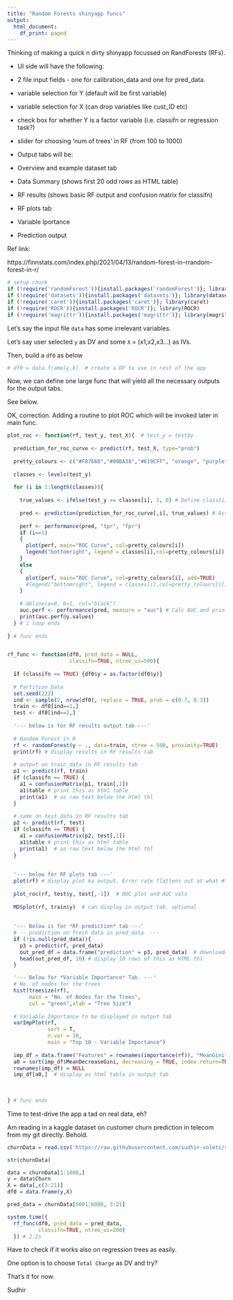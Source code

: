 ```yaml
---
title: "Random Forests shinyapp funcs"
output:
  html_document:
    df_print: paged
---
```


Thinking of making a quick n dirty shinyapp focussed on RandForests (RFs).

* UI side will have the following:
+ 2 file input fields - one for calibration_data and one for pred_data.
+ variable selection for Y (default will be first variable)
+ variable selection for X (can drop variables like cust_ID etc)
+ check box for whether Y is a factor variable (i.e. classifn or regression task?)
+ slider for choosing 'num of trees' in RF (from 100 to 1000)


* Output tabs will be:
+ Overview and example dataset tab
+ Data Summary (shows first 20 odd rows as HTML table)
+ RF results (shows basic RF output and confusion matrix for classifn)
+ RF plots tab
+ Variable Iportance
+ Prediction output

Ref link:

https://finnstats.com/index.php/2021/04/13/random-forest-in-rrandom-forest-in-r/

```r
# setup chunk
if (!require('randomForest')){install.packages('randomForest')}; library(randomForest)
if (!require('datasets')){install.packages('datasets')}; library(datasets)
if (!require('caret')){install.packages('caret')}; library(caret)
if (!require('ROCR')){install.packages('ROCR')}; library(ROCR)
if (!require('magrittr')){install.packages('magrittr')}; library(magrittr)
```

Let's say the input file `data` has some irrelevant variables. 

Let's say user selected `y` as DV and some `X` = (x1,x2,x3...) as IVs.

Then, build a `df0` as below

```r

# df0 = data.frame(y,X)  # create a DF to use in rest of the app

```

Now, we can define one large func that will yield all the necessary outputs for the output tabs. 

See below.

OK, correction. Adding a routine to plot ROC which will be invoked later in main func.
```r
plot_roc <- function(rf, test_y, test_X){  # test_y = test$y
  
  prediction_for_roc_curve <- predict(rf, test_X, type="prob")
  
  pretty_colours <- c("#F8766D","#00BA38","#619CFF", "orange", "purple", "azure3")
  
  classes <- levels(test_y)
  
  for (i in 1:length(classes)){
    
    true_values <- ifelse(test_y == classes[i], 1, 0) # Define class[i] membership
    
    pred <- prediction(prediction_for_roc_curve[,i], true_values) # Assess classifier perf for class[i]
    
    perf <- performance(pred, "tpr", "fpr")
    if (i==1)
    {
      plot(perf, main="ROC Curve", col=pretty_colours[i])
      legend("bottomright", legend = classes[i],col=pretty_colours[i])
    }
    else
    {
      plot(perf, main="ROC Curve", col=pretty_colours[i], add=TRUE) 
      #legend("bottomright", legend = classes[i],col=pretty_colours[i])
    }
    
    # abline(a=0, b=1, col="black")
    auc.perf <- performance(pred, measure = "auc") # Calc AUC and print on screen
    print(auc.perf@y.values)
  } # i loop ends
  
} # func ends

```

```r

```


```r
rf_func <- function(df0, pred_data = NULL,
                    classifn=TRUE, ntree_ui=500){
  
  if (classifn == TRUE) {df0$y = as.factor(df0$y)}
  
  # Partition Data
  set.seed(222)
  ind <- sample(2, nrow(df0), replace = TRUE, prob = c(0.7, 0.3))
  train <- df0[ind==1,]
  test <- df0[ind==2,]
  
  '--- below is for RF results output tab ---'
  
  # Random Forest in R
  rf <- randomForest(y ~ ., data=train, ntree = 500, proximity=TRUE)
  print(rf) # display results in RF results tab
  
  # output on train_data in RF results tab
  p1 <- predict(rf, train)
  if (classifn == TRUE) {
    a1 = confusionMatrix(p1, train[,1])  
    a1$table # print this as html table
    print(a1)  # as raw text below the html tbl
  }
  
  # same on test data in RF results tab
  p2 <- predict(rf, test)
  if (classifn == TRUE) {
    a1 = confusionMatrix(p2, test[,1])  
    a1$table # print this as html table
    print(a1)  # as raw text below the html tbl
  }
  
  
  '--- below for RF plots tab ---'
  plot(rf) # display plot ka output. Error rate flattens out at what #trees?
  
  plot_roc(rf, test$y, test[,-1])  # ROC plot and AUC vals
  
  MDSplot(rf, train$y)  # can display in output tab. optional
  
  
  '--- Below is for *RF prediction* tab ---'
  # -- prediction on fresh data in pred_data  ---
  if (!is.null(pred_data)){
    p3 = predict(rf, pred_data)
    out_pred_df = data.frame("prediction" = p3, pred_data)  # downloadable file. 
    head(out_pred_df, 10) # display 10 rows of this as HTML tbl  
  }

  '--- Below for *Variable Importance* Tab. ---'
  # No. of nodes for the trees
  hist(treesize(rf),
       main = "No. of Nodes for the Trees",
       col = "green",xlab = "Tree Size")
  
  # Variable Importance to be displayed in output tab
  varImpPlot(rf,
             sort = T,
             n.var = 10,
             main = "Top 10 - Variable Importance")
  
  imp_df = data.frame("Features" = rownames(importance(rf)), "MeanGini"= round(importance(rf),2))
  a0 = sort(imp_df$MeanDecreaseGini, decreasing = TRUE, index.return=TRUE)$ix
  rownames(imp_df) = NULL
  imp_df[a0,]  # display as html table in output tab
  
  
  
} # func ends

```

Time to test-drive the app a tad on real data, eh?

Am reading in a kaggle dataset on customer churn prediction in telecom from my git directly. Behold.

```r
churnData = read.csv('https://raw.githubusercontent.com/sudhir-voleti/sample-data-sets/master/kaggle_Telco_Customer_Churn_cleaned.csv')

str(churnData)

data = churnData[1:1000,]
y = data$Churn
X = data[,c(3:21)]
df0 = data.frame(y,X)

pred_data = churnData[5001:6000, 3:21]

system.time({ 
  rf_func(df0, pred_data = pred_data, 
          classifn=TRUE, ntree_ui=200) 
  }) # 2.2s
```

Have to check if it works also on regression trees as easily. 

One option is to choose `Total Charge` as DV and try?

That's it for now.

Sudhir